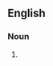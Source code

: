 {{also|reëmergences}}

==English==

===Noun===
{{head|en|noun form}}

# {{plural of|reemergence|lang=en}}